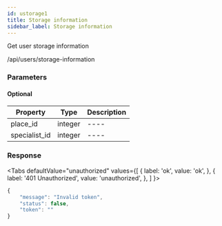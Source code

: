 ```yaml
---
id: ustorage1
title: Storage information
sidebar_label: Storage information
---
```



Get user storage information

<Endpoint req="POST">/api/users/storage-information</Endpoint>


### Parameters

#### Optional
| Property | Type | Description |
| ---- | ---- | ---- |
| place_id | integer | ---- |
| specialist_id | integer | ---- |


### Response

<Tabs
  defaultValue="unauthorized"
  values={[
    { label: 'ok', value: 'ok', },
    { label: '401 Unauthorized', value: 'unauthorized', },
  ]
}>
<TabItem value="ok">


</TabItem>
<TabItem value="unauthorized">

```js
{
    "message": "Invalid token",
    "status": false,
    "token": ""
}
```
</TabItem>
</Tabs>